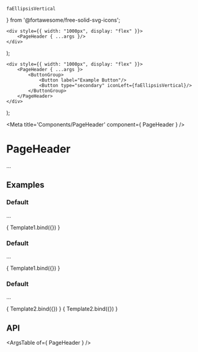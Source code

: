     faEllipsisVertical
} from '@fortawesome/free-solid-svg-icons';

	<div style={{ width: "1000px", display: "flex" }}>
		<PageHeader { ...args }/>
	</div>
);

	<div style={{ width: "1000px", display: "flex" }}>
		<PageHeader { ...args }>
			<ButtonGroup>
				<Button label="Example Button"/>
				<Button type="secondary" iconLeft={faEllipsisVertical}/>
			</ButtonGroup>			
		</PageHeader>
	</div>
);

<Meta title='Components/PageHeader' component={ PageHeader } />

# PageHeader

...

## Examples

### Default

...

<Canvas>
	<Story
		name="Default"
		args={{
			title: "Example Title",
			subtitle: "Example Subtitle"
		}}
	>
		{ Template1.bind({}) }
	</Story>
</Canvas>

### Default

...

<Canvas>
	<Story
		name="No Subtitle"
		args={{
			title: "Example Title"
		}}
	>
		{ Template1.bind({}) }
	</Story>
</Canvas>


### Default

...

<Canvas>
	<Story
		name="with children"
		args={{
			title: "Example Title"
		}}
	>
		{ Template2.bind({}) }
	</Story>
	<Story
		name="with children and Subtitle"
		args={{
			title: "Example Title",
			subtitle: "Example Subtitle"
		}}
	>
		{ Template2.bind({}) }
	</Story>
</Canvas>

## API

<ArgsTable of={ PageHeader } />
